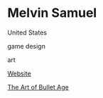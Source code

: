 # Melvin Samuel

<Location>

United States

</Location>

<Skills>

game design

art

</Skills>

<Personal>

[Website](http://www.melvinsamuel.com/)

</Personal>



<Games>

[The Art of Bullet Age](http://artofbulletage.tumblr.com/)

</Games>
